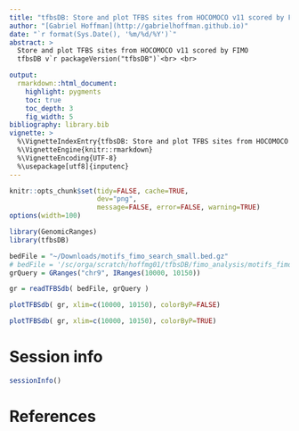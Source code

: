 ```yaml
---
title: "tfbsDB: Store and plot TFBS sites from HOCOMOCO v11 scored by FIMO"
author: "[Gabriel Hoffman](http://gabrielhoffman.github.io)"
date: "`r format(Sys.Date(), '%m/%d/%Y')`"
abstract: > 
  Store and plot TFBS sites from HOCOMOCO v11 scored by FIMO
  tfbsDB v`r packageVersion("tfbsDB")`<br> <br> 

output:
  rmarkdown::html_document:
    highlight: pygments
    toc: true
    toc_depth: 3
    fig_width: 5
bibliography: library.bib
vignette: >
  %\VignetteIndexEntry{tfbsDB: Store and plot TFBS sites from HOCOMOCO v11 scored by FIMO}
  %\VignetteEngine{knitr::rmarkdown}
  %\VignetteEncoding{UTF-8}
  %\usepackage[utf8]{inputenc}
---
```


<!---
cd /Users/gabrielhoffman/workspace/repos/tfbsDB
R
library('knitr')
rmarkdown::render('tfbsDB/vignettes/tfbsDB.Rmd')

# documentation
LOCATION=/Users/gabrielhoffman/workspace/repos/tfbsDB
rm -f ${LOCATION}/man/*.Rd
Rscript -e "library(roxygen2); roxygenise('${LOCATION}')"; 

library(roxygen2); 
roxygenise('/Users/gabrielhoffman/workspace/repos/tfbsDB')

R CMD build tfbsDB

R CMD INSTALL tfbsDB

R CMD check tfbsDB

R CMD BiocCheck tfbsDB

--->

```r
knitr::opts_chunk$set(tidy=FALSE, cache=TRUE,
                      dev="png",
                      message=FALSE, error=FALSE, warning=TRUE)
options(width=100)
```	


```r
library(GenomicRanges)
library(tfbsDB)

bedFile = "~/Downloads/motifs_fimo_search_small.bed.gz"
# bedFile = '/sc/orga/scratch/hoffmg01/tfbsDB/fimo_analysis/motifs_fimo_search_small.bed.gz'
grQuery = GRanges("chr9", IRanges(10000, 10150))

gr = readTFBSdb( bedFile, grQuery )

plotTFBSdb( gr, xlim=c(10000, 10150), colorByP=FALSE)

plotTFBSdb( gr, xlim=c(10000, 10150), colorByP=TRUE)
```




# Session info
```r
sessionInfo()
```

# References

